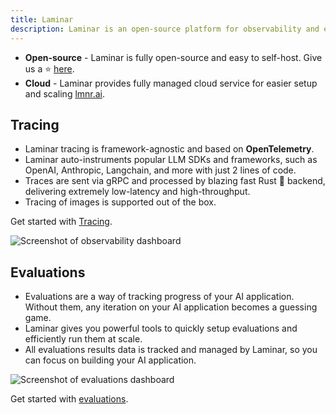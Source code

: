 ```yaml
---
title: Laminar
description: Laminar is an open-source platform for observability and evaluations of AI applications.
---
```


- **Open-source** - Laminar is fully open-source and easy to self-host. Give us a ⭐ [here](https://github.com/lmnr-ai/lmnr).
- **Cloud** - Laminar provides fully managed cloud service for easier setup and scaling [lmnr.ai](https://lmnr.ai).

## Tracing

- Laminar tracing is framework-agnostic and based on **OpenTelemetry**.
- Laminar auto-instruments popular LLM SDKs and frameworks, such as OpenAI, Anthropic, Langchain, and more with just 2 lines of code.
- Traces are sent via gRPC and processed by blazing fast Rust 🦀 backend, delivering extremely low-latency and high-throughput.
- Tracing of images is supported out of the box.

Get started with [Tracing](/tracing/introduction).

![Screenshot of observability dashboard](/images/traces/traces.png)

## Evaluations

- Evaluations are a way of tracking progress of your AI application. Without them, any iteration on your AI application becomes a guessing game.
- Laminar gives you powerful tools to quickly setup evaluations and efficiently run them at scale.
- All evaluations results data is tracked and managed by Laminar, so you can focus on building your AI application.

![Screenshot of evaluations dashboard](/images/evaluations/evals.png)

Get started with [evaluations](/evaluations/introduction).
